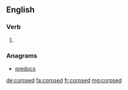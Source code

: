 ==English==

===Verb===
{{head|en}}

# {{en-past of|corpse}}

===Anagrams===
* [[predocs#English|predocs]]

[[de:corpsed]]
[[fa:corpsed]]
[[fr:corpsed]]
[[mg:corpsed]]